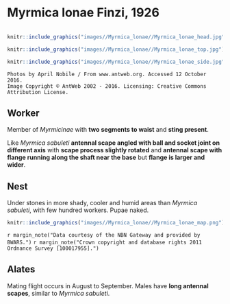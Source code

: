 # **Myrmica lonae** Finzi, 1926

```marginfigure
```

```r
knitr::include_graphics("images//Myrmica_lonae//Myrmica_lonae_head.jpg")
```

```r
knitr::include_graphics("images//Myrmica_lonae//Myrmica_lonae_top.jpg")
```

```r
knitr::include_graphics("images//Myrmica_lonae//Myrmica_lonae_side.jpg")
```

```block
Photos by April Nobile / From www.antweb.org. Accessed 12 October 2016.
Image Copyright © AntWeb 2002 - 2016. Licensing: Creative Commons Attribution License.
```

## Worker
Member of *Myrmicinae* with **two segments to waist** and **sting present**.

Like *Myrmica sabuleti* **antennal scape angled with ball and socket joint on different axis** with **scape process slightly rotated** and **antennal scape with flange running along the shaft near the base** but **flange is larger and wider**.

## Nest
Under stones in more shady, cooler and humid areas than *Myrmica sabuleti*, with few hundred workers. Pupae naked.

```r
knitr::include_graphics("images//Myrmica_lonae//Myrmica_lonae_map.png")
```
`r margin_note("Data courtesy of the NBN Gateway and provided by BWARS.")`
`r margin_note("Crown copyright and database rights 2011 Ordnance Survey [100017955].")`

## Alates
Mating flight occurs in August to September. Males have **long antennal scapes**, similar to *Myrmica sabuleti*.

\pagebreak